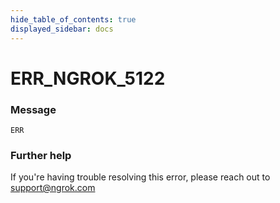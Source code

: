 ```yaml
---
hide_table_of_contents: true
displayed_sidebar: docs
---
```



# ERR_NGROK_5122

### Message

`ERR`

<ErrorDetails error="err_ngrok_5122" />

### Further help

If you're having trouble resolving this error, please reach out to [support@ngrok.com](mailto:support@ngrok.com?subject=Help%20with%20ERR_NGROK_5122)

